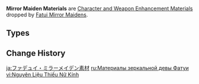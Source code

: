 {{Terminology Infobox
|image        = <gallery>
Item Dismal Prism.png|Dismal
Item Crystal Prism.png|Crystal
Item Polarizing Prism.png|Polarizing
</gallery>
|type         = Item Groups
|type2        = Character and Weapon Enhancement Materials
|type3        = Character and Weapon Enhancement Material Groups
|source1      = [[Fatui Mirror Maiden]]s
}}
'''Mirror Maiden Materials''' are [[Character and Weapon Enhancement Material]]s dropped by [[Fatui Mirror Maiden]]s.

==Types==
{{Material Quality
|2=Dismal Prism
|3=Crystal Prism
|4=Polarizing Prism
}}

==Change History==
{{Change History|2.0}}
[[Category:Mirror Maiden Materials| ]]

[[ja:ファデュイ・ミラーメイデン素材]]
[[ru:Материалы зеркальной девы Фатуи]]
[[vi:Nguyên Liệu Thiếu Nữ Kính]]